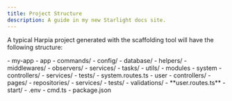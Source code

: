 ```yaml
---
title: Project Structure
description: A guide in my new Starlight docs site.
---
```



A typical Harpia project generated with the scaffolding tool will have the following structure:

<FileTree>
  - my-app
    - app
      - commands/
      - config/
      - database/
      - helpers/
      - middlewares/
      - observers/
      - services/
      - tasks/
      - utils/
    - modules
      - system
        - controllers/
        - services/
        - tests/
        - system.routes.ts
      - user
        - controllers/
        - pages/
        - repositories/
        - services/
        - tests/
        - validations/
        - **user.routes.ts**        
    - start/
    - .env
    - cmd.ts
    - package.json
</FileTree>
